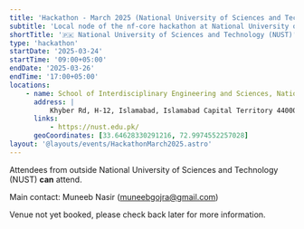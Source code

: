 ```yaml
---
title: 'Hackathon - March 2025 (National University of Sciences and Technology (NUST))'
subtitle: 'Local node of the nf-core hackathon at National University of Sciences and Technology (NUST), Pakistan'
shortTitle: '🇵🇰 National University of Sciences and Technology (NUST)'
type: 'hackathon'
startDate: '2025-03-24'
startTime: '09:00+05:00'
endDate: '2025-03-26'
endTime: '17:00+05:00'
locations:
    - name: School of Interdisciplinary Engineering and Sciences, National University of Sciences and Technology (NUST)
      address: |
          Khyber Rd, H-12, Islamabad, Islamabad Capital Territory 44000, Pakistan
      links:
          - https://nust.edu.pk/
      geoCoordinates: [33.64628330291216, 72.9974552257028]
layout: '@layouts/events/HackathonMarch2025.astro'
---
```


Attendees from outside National University of Sciences and Technology (NUST) **can** attend.

Main contact: Muneeb Nasir ([muneebgojra@gmail.com](mailto:muneebgojra@gmail.com))

Venue not yet booked, please check back later for more information.
